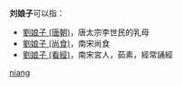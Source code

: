 
'''刘娘子'''可以指：
* [[劉娘子_(唐朝)|劉娘子 (唐朝)]]，唐太宗李世民的乳母
* [[劉娘子_(尚食)|劉娘子 (尚食)]]，南宋尚食
* [[劉娘子_(看經)|劉娘子 (看經)]]，南宋宮人，茹素，經常誦經
{{disambig}}

[[Category:三字刘姓人名消歧义|niang]]